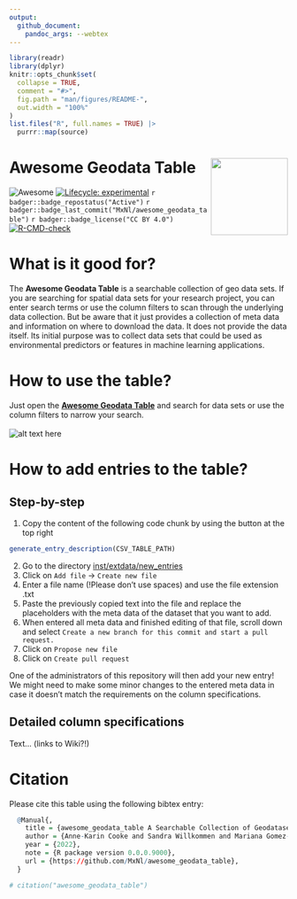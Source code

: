 ```yaml
---
output: 
  github_document:
    pandoc_args: --webtex
---
```


<!-- README.md is generated from README.Rmd. Please edit that file -->

```r
library(readr)
library(dplyr)
knitr::opts_chunk$set(
  collapse = TRUE,
  comment = "#>",
  fig.path = "man/figures/README-",
  out.width = "100%"
)
list.files("R", full.names = TRUE) |>
  purrr::map(source)
```

# Awesome Geodata Table <img src='man/figures/awesome_geodata_table_logo.png' align="right" height="139"/>

<!-- badges: start -->
![Awesome](https://cdn.rawgit.com/sindresorhus/awesome/d7305f38d29fed78fa85652e3a63e154dd8e8829/media/badge.svg)
[![Lifecycle: experimental](https://img.shields.io/badge/lifecycle-experimental-orange.svg)](https://lifecycle.r-lib.org/articles/stages.html#experimental)
`r badger::badge_repostatus("Active")`
`r badger::badge_last_commit("MxNl/awesome_geodata_table")`
`r badger::badge_license("CC BY 4.0")`
[![R-CMD-check](https://github.com/MxNl/awesome_geodata_table/actions/workflows/R-CMD-check.yaml/badge.svg)](https://github.com/MxNl/awesome_geodata_table/actions/workflows/R-CMD-check.yaml)
<!-- badges: end -->

# What is it good for?

The **Awesome Geodata Table** is a searchable collection of geo data sets. If you are searching for spatial data sets for your research project, you can enter search terms or use the column filters to scan through the underlying data collection. But be aware that it just provides a collection of meta data and information on where to download the data. It does not provide the data itself. Its initial purpose was to collect data sets that could be used as environmental predictors or features in machine learning applications.

# How to use the table?

Just open the [**Awesome Geodata Table**](https://mxnl.github.io/awesome_geodata_table/) and search for data sets or use the column filters to narrow your search.
<br><br>
![alt text here](man/figures/awesomegeodatatable_howto.gif)


# How to add entries to the table?

## Step-by-step

  1. Copy the content of the following code chunk by using the button at the top right

```r
generate_entry_description(CSV_TABLE_PATH)
```
  
  2. Go to the directory [inst/extdata/new_entries](https://github.com/MxNl/awesome_geodata_table/tree/main/inst/extdata/new_entries)
  3. Click on `Add file` -> `Create new file`
  4. Enter a file name (!Please don't use spaces) and use the file extension .txt
  5. Paste the previously copied text into the file and replace the placeholders with the meta data of the dataset that you want to add.
  6. When entered all meta data and finished editing of that file, scroll down and select `Create a new branch for this commit and start a pull request.`
  7. Click on `Propose new file`
  8. Click on `Create pull request`

One of the administrators of this repository will then add your new entry! We might need to make some minor changes to the entered meta data in case it doesn't match the requirements on the column specifications.

## Detailed column specifications

Text... (links to Wiki?!)

# Citation

Please cite this table using the following bibtex entry:
```r
  @Manual{,
    title = {awesome_geodata_table A Searchable Collection of Geodatasets Maintained by its Community},
    author = {Anne-Karin Cooke and Sandra Willkommen and Mariana Gomez-Ospina and Maximilian Nölscher},
    year = {2022},
    note = {R package version 0.0.0.9000},
    url = {https://github.com/MxNl/awesome_geodata_table},
  }
```



```r
# citation("awesome_geodata_table")
```
